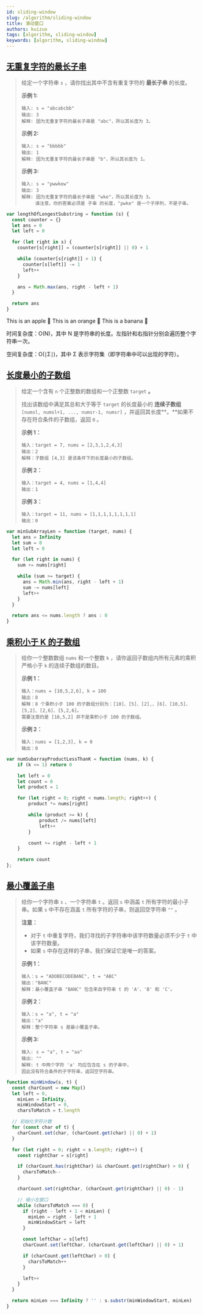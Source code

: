 ```yaml
---
id: sliding-window
slug: /algorithm/sliding-window
title: 滑动窗口
authors: kuizuo
tags: [algorithm, sliding-window]
keywords: [algorithm, sliding-window]
---
```



## [无重复字符的最长子串](https://leetcode.cn/problems/longest-substring-without-repeating-characters/)

> 给定一个字符串 `s` ，请你找出其中不含有重复字符的 **最长子串** 的长度。
>
> **示例 1:**
>
> ```
> 输入: s = "abcabcbb"
> 输出: 3 
> 解释: 因为无重复字符的最长子串是 "abc"，所以其长度为 3。
> ```
>
> **示例 2:**
>
> ```
> 输入: s = "bbbbb"
> 输出: 1
> 解释: 因为无重复字符的最长子串是 "b"，所以其长度为 1。
> ```
>
> **示例 3:**
>
> ```
> 输入: s = "pwwkew"
> 输出: 3
> 解释: 因为无重复字符的最长子串是 "wke"，所以其长度为 3。
>      请注意，你的答案必须是 子串 的长度，"pwke" 是一个子序列，不是子串。
> ```

```js
var lengthOfLongestSubstring = function (s) {
  const counter = {}
  let ans = 0
  let left = 0

  for (let right in s) {
    counter[s[right]] = (counter[s[right]] || 0) + 1

    while (counter[s[right]] > 1) {
      counter[s[left]] -= 1
      left++
    }

    ans = Math.max(ans, right - left + 1)
  }

  return ans
}
```



<Tabs>
  <TabItem value="apple" label="Apple" default>
    This is an apple 🍎
  </TabItem>
  <TabItem value="orange" label="Orange">
    This is an orange 🍊
  </TabItem>
  <TabItem value="banana" label="Banana">
    This is a banana 🍌
  </TabItem>
</Tabs>

时间复杂度：O(N)，其中 N 是字符串的长度。左指针和右指针分别会遍历整个字符串一次。

空间复杂度：O(∣Σ∣)，其中 Σ 表示字符集（即字符串中可以出现的字符）。

## [长度最小的子数组](https://leetcode.cn/problems/minimum-size-subarray-sum)

> 给定一个含有 `n` 个正整数的数组和一个正整数 `target` **。**
>
> 找出该数组中满足其总和大于等于 `target` 的长度最小的 **连续子数组** `[numsl, numsl+1, ..., numsr-1, numsr]` ，并返回其长度**。**如果不存在符合条件的子数组，返回 `0` 。
>
> **示例 1：**
>
> ```
> 输入：target = 7, nums = [2,3,1,2,4,3]
> 输出：2
> 解释：子数组 [4,3] 是该条件下的长度最小的子数组。
> ```
>
> **示例 2：**
>
> ```
> 输入：target = 4, nums = [1,4,4]
> 输出：1
> ```
>
> **示例 3：**
>
> ```
> 输入：target = 11, nums = [1,1,1,1,1,1,1,1]
> 输出：0
> ```

```js
var minSubArrayLen = function (target, nums) {
  let ans = Infinity
  let sum = 0
  let left = 0

  for (let right in nums) {
    sum += nums[right]

    while (sum >= target) {
      ans = Math.min(ans, right - left + 1)
      sum -= nums[left]
      left++
    }
  }

  return ans <= nums.length ? ans : 0
}
```

## [乘积小于 K 的子数组](https://leetcode.cn/problems/subarray-product-less-than-k)

> 给你一个整数数组 `nums` 和一个整数 `k` ，请你返回子数组内所有元素的乘积严格小于 `k` 的连续子数组的数目。
>
> **示例 1：**
>
> ```
> 输入：nums = [10,5,2,6], k = 100
> 输出：8
> 解释：8 个乘积小于 100 的子数组分别为：[10]、[5]、[2],、[6]、[10,5]、[5,2]、[2,6]、[5,2,6]。
> 需要注意的是 [10,5,2] 并不是乘积小于 100 的子数组。
> ```
>
> **示例 2：**
>
> ```
> 输入：nums = [1,2,3], k = 0
> 输出：0
> ```

```js
var numSubarrayProductLessThanK = function (nums, k) {
    if (k <= 1) return 0

    let left = 0
    let count = 0
    let product = 1

    for (let right = 0; right < nums.length; right++) {
        product *= nums[right]

        while (product >= k) {
            product /= nums[left]
            left++
        }

        count += right - left + 1
    }

    return count
};
```

## [最小覆盖子串](https://leetcode.cn/problems/minimum-window-substring)

> 给你一个字符串 `s` 、一个字符串 `t` 。返回 `s` 中涵盖 `t` 所有字符的最小子串。如果 `s` 中不存在涵盖 `t` 所有字符的子串，则返回空字符串 `""` 。
>
> **注意：**
>
> - 对于 `t` 中重复字符，我们寻找的子字符串中该字符数量必须不少于 `t` 中该字符数量。
> - 如果 `s` 中存在这样的子串，我们保证它是唯一的答案。
>
> **示例 1：**
>
> ```
> 输入：s = "ADOBECODEBANC", t = "ABC"
> 输出："BANC"
> 解释：最小覆盖子串 "BANC" 包含来自字符串 t 的 'A'、'B' 和 'C'。
> ```
>
> **示例 2：**
>
> ```
> 输入：s = "a", t = "a"
> 输出："a"
> 解释：整个字符串 s 是最小覆盖子串。
> ```
>
> **示例 3:**
>
> ```
> 输入: s = "a", t = "aa"
> 输出: ""
> 解释: t 中两个字符 'a' 均应包含在 s 的子串中，
> 因此没有符合条件的子字符串，返回空字符串。
> ```

```js
function minWindow(s, t) {
  const charCount = new Map()
  let left = 0,
    minLen = Infinity,
    minWindowStart = 0,
    charsToMatch = t.length

  // 初始化字符计数
  for (const char of t) {
    charCount.set(char, (charCount.get(char) || 0) + 1)
  }

  for (let right = 0; right < s.length; right++) {
    const rightChar = s[right]

    if (charCount.has(rightChar) && charCount.get(rightChar) > 0) {
      charsToMatch--
    }

    charCount.set(rightChar, (charCount.get(rightChar) || 0) - 1)

    // 缩小左窗口
    while (charsToMatch === 0) {
      if (right - left + 1 < minLen) {
        minLen = right - left + 1
        minWindowStart = left
      }

      const leftChar = s[left]
      charCount.set(leftChar, (charCount.get(leftChar) || 0) + 1)

      if (charCount.get(leftChar) > 0) {
        charsToMatch++
      }

      left++
    }
  }

  return minLen === Infinity ? '' : s.substr(minWindowStart, minLen)
}
```
